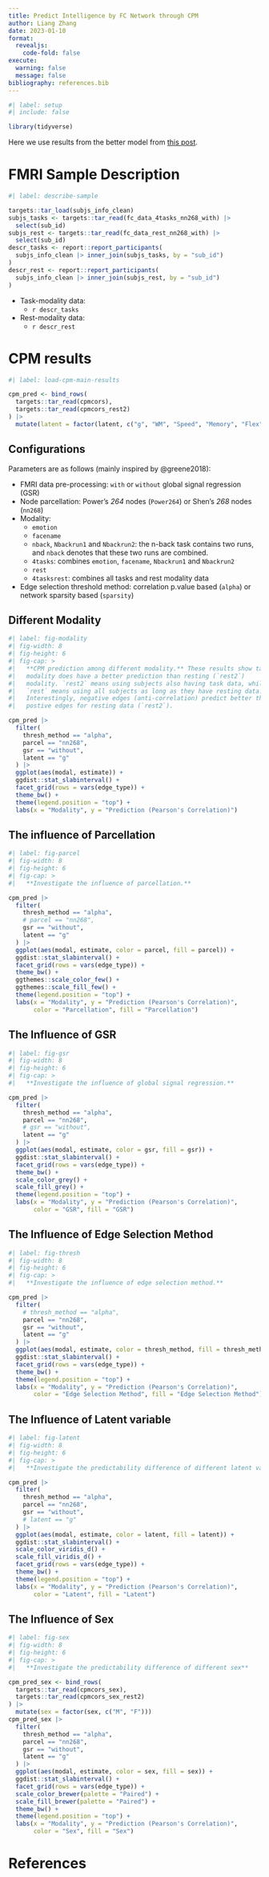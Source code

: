 ```yaml
---
title: Predict Intelligence by FC Network through CPM
author: Liang Zhang
date: 2023-01-10
format:
  revealjs:
    code-fold: false
execute:
  warning: false
  message: false
bibliography: references.bib
---
```


```r
#| label: setup
#| include: false

library(tidyverse)
```

Here we use results from the better model from [this post](check_model.html).

# FMRI Sample Description

```r
#| label: describe-sample

targets::tar_load(subjs_info_clean)
subjs_tasks <- targets::tar_read(fc_data_4tasks_nn268_with) |>
  select(sub_id)
subjs_rest <- targets::tar_read(fc_data_rest_nn268_with) |>
  select(sub_id)
descr_tasks <- report::report_participants(
  subjs_info_clean |> inner_join(subjs_tasks, by = "sub_id")
)
descr_rest <- report::report_participants(
  subjs_info_clean |> inner_join(subjs_rest, by = "sub_id")
)
```

-   Task-modality data:
    -   `r descr_tasks`
-   Rest-modality data:
    -   `r descr_rest`

# CPM results

```r
#| label: load-cpm-main-results

cpm_pred <- bind_rows(
  targets::tar_read(cpmcors),
  targets::tar_read(cpmcors_rest2)
) |> 
  mutate(latent = factor(latent, c("g", "WM", "Speed", "Memory", "Flex")))
```

## Configurations {.smaller}

Parameters are as follows (mainly inspired by @greene2018):

-   FMRI data pre-processing: `with` or `without` global signal regression (GSR)
-   Node parcellation: Power's *264* nodes (`Power264`) or Shen's *268* nodes (`nn268`)
-   Modality:
    -   `emotion`
    -   `facename`
    -   `nback`, `Nbackrun1` and `Nbackrun2`: the n-back task contains two runs, and `nback` denotes that these two runs are combined.
    -   `4tasks`: combines `emotion`, `facename`, `Nbackrun1` and `Nbackrun2`
    -   `rest`
    -   `4tasksrest`: combines all tasks and rest modality data
-   Edge selection threshold method: correlation p.value based (`alpha`) or network sparsity based (`sparsity`)

## Different Modality

```r
#| label: fig-modality
#| fig-width: 8
#| fig-height: 6
#| fig-cap: >
#|   **CPM prediction among different modality.** These results show task
#|   modality does have a better prediction than resting (`rest2`)
#|   modality. `rest2` means using subjects also having task data, while 
#|   `rest` means using all subjects as long as they have resting data.
#|   Interestingly, negative edges (anti-correlation) predict better than 
#|   postive edges for resting data (`rest2`).

cpm_pred |> 
  filter(
    thresh_method == "alpha", 
    parcel == "nn268",
    gsr == "without",
    latent == "g"
  ) |>
  ggplot(aes(modal, estimate)) +
  ggdist::stat_slabinterval() +
  facet_grid(rows = vars(edge_type)) +
  theme_bw() +
  theme(legend.position = "top") +
  labs(x = "Modality", y = "Prediction (Pearson's Correlation)")
```

## The influence of Parcellation

```r
#| label: fig-parcel
#| fig-width: 8
#| fig-height: 6
#| fig-cap: >
#|   **Investigate the influence of parcellation.**

cpm_pred |> 
  filter(
    thresh_method == "alpha", 
    # parcel == "nn268",
    gsr == "without",
    latent == "g"
  ) |>
  ggplot(aes(modal, estimate, color = parcel, fill = parcel)) +
  ggdist::stat_slabinterval() +
  facet_grid(rows = vars(edge_type)) +
  theme_bw() +
  ggthemes::scale_color_few() +
  ggthemes::scale_fill_few() +
  theme(legend.position = "top") +
  labs(x = "Modality", y = "Prediction (Pearson's Correlation)", 
       color = "Parcellation", fill = "Parcellation")
```

## The Influence of GSR

```r
#| label: fig-gsr
#| fig-width: 8
#| fig-height: 6
#| fig-cap: >
#|   **Investigate the influence of global signal regression.**

cpm_pred |> 
  filter(
    thresh_method == "alpha", 
    parcel == "nn268",
    # gsr == "without",
    latent == "g"
  ) |>
  ggplot(aes(modal, estimate, color = gsr, fill = gsr)) +
  ggdist::stat_slabinterval() +
  facet_grid(rows = vars(edge_type)) +
  theme_bw() +
  scale_color_grey() +
  scale_fill_grey() +
  theme(legend.position = "top") +
  labs(x = "Modality", y = "Prediction (Pearson's Correlation)", 
       color = "GSR", fill = "GSR")
```

## The Influence of Edge Selection Method

```r
#| label: fig-thresh
#| fig-width: 8
#| fig-height: 6
#| fig-cap: >
#|   **Investigate the influence of edge selection method.**

cpm_pred |> 
  filter(
    # thresh_method == "alpha", 
    parcel == "nn268",
    gsr == "without",
    latent == "g"
  ) |>
  ggplot(aes(modal, estimate, color = thresh_method, fill = thresh_method)) +
  ggdist::stat_slabinterval() +
  facet_grid(rows = vars(edge_type)) +
  theme_bw() +
  theme(legend.position = "top") +
  labs(x = "Modality", y = "Prediction (Pearson's Correlation)", 
       color = "Edge Selection Method", fill = "Edge Selection Method")
```

## The Influence of Latent variable

```r
#| label: fig-latent
#| fig-width: 8
#| fig-height: 6
#| fig-cap: >
#|   **Investigate the predictability difference of different latent variable.**

cpm_pred |> 
  filter(
    thresh_method == "alpha",
    parcel == "nn268",
    gsr == "without",
    # latent == "g"
  ) |>
  ggplot(aes(modal, estimate, color = latent, fill = latent)) +
  ggdist::stat_slabinterval() +
  scale_color_viridis_d() +
  scale_fill_viridis_d() +
  facet_grid(rows = vars(edge_type)) +
  theme_bw() +
  theme(legend.position = "top") +
  labs(x = "Modality", y = "Prediction (Pearson's Correlation)", 
       color = "Latent", fill = "Latent")
```

## The Influence of Sex

```r
#| label: fig-sex
#| fig-width: 8
#| fig-height: 6
#| fig-cap: >
#|   **Investigate the predictability difference of different sex**

cpm_pred_sex <- bind_rows(
  targets::tar_read(cpmcors_sex),
  targets::tar_read(cpmcors_sex_rest2)
) |> 
  mutate(sex = factor(sex, c("M", "F")))
cpm_pred_sex |> 
  filter(
    thresh_method == "alpha", 
    parcel == "nn268",
    gsr == "without",
    latent == "g"
  ) |>
  ggplot(aes(modal, estimate, color = sex, fill = sex)) +
  ggdist::stat_slabinterval() +
  facet_grid(rows = vars(edge_type)) +
  scale_color_brewer(palette = "Paired") +
  scale_fill_brewer(palette = "Paired") +
  theme_bw() +
  theme(legend.position = "top") +
  labs(x = "Modality", y = "Prediction (Pearson's Correlation)", 
       color = "Sex", fill = "Sex")
```

# References
